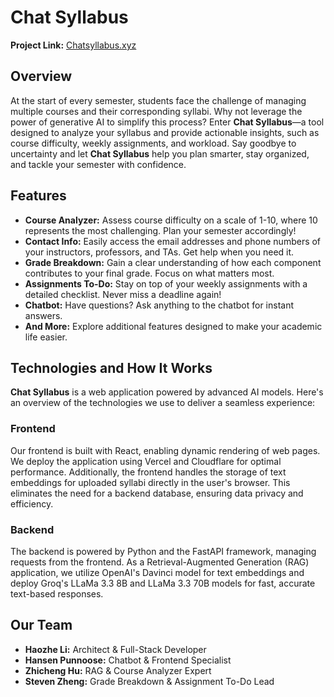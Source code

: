 # Chat Syllabus

<Cover
  src="https://cdn.haozheli.com/chatsyllabus.mp4"
  alt="Cover video of Chat Syllabus"
  caption="Chat Syllabus is Smarter Study"
/>

**Project Link:** [Chatsyllabus.xyz](https://chatsyllabus.xyz)

## Overview

At the start of every semester, students face the challenge of managing multiple courses and their corresponding syllabi. Why not leverage the power of generative AI to simplify this process? Enter **Chat Syllabus**—a tool designed to analyze your syllabus and provide actionable insights, such as course difficulty, weekly assignments, and workload. Say goodbye to uncertainty and let **Chat Syllabus** help you plan smarter, stay organized, and tackle your semester with confidence.

## Features

- **Course Analyzer:** Assess course difficulty on a scale of 1-10, where 10 represents the most challenging. Plan your semester accordingly!
- **Contact Info:** Easily access the email addresses and phone numbers of your instructors, professors, and TAs. Get help when you need it.
- **Grade Breakdown:** Gain a clear understanding of how each component contributes to your final grade. Focus on what matters most.
- **Assignments To-Do:** Stay on top of your weekly assignments with a detailed checklist. Never miss a deadline again!
- **Chatbot:** Have questions? Ask anything to the chatbot for instant answers.
- **And More:** Explore additional features designed to make your academic life easier.

## Technologies and How It Works

**Chat Syllabus** is a web application powered by advanced AI models. Here's an overview of the technologies we use to deliver a seamless experience:

### Frontend

Our frontend is built with React, enabling dynamic rendering of web pages. We deploy the application using Vercel and Cloudflare for optimal performance. Additionally, the frontend handles the storage of text embeddings for uploaded syllabi directly in the user's browser. This eliminates the need for a backend database, ensuring data privacy and efficiency.

### Backend

The backend is powered by Python and the FastAPI framework, managing requests from the frontend. As a Retrieval-Augmented Generation (RAG) application, we utilize OpenAI's Davinci model for text embeddings and deploy Groq's LLaMa 3.3 8B and LLaMa 3.3 70B models for fast, accurate text-based responses.

## Our Team

- **Haozhe Li:** Architect & Full-Stack Developer
- **Hansen Punnoose:** Chatbot & Frontend Specialist
- **Zhicheng Hu:** RAG & Course Analyzer Expert
- **Steven Zheng:** Grade Breakdown & Assignment To-Do Lead
